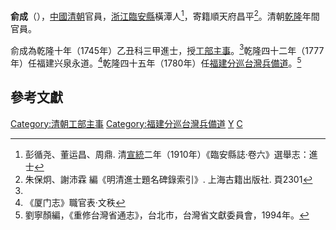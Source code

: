 '''俞成'''（{{bd|？||？||}}），[[中國|中國]][[清朝|清朝]]官員，[[浙江|浙江]][[臨安縣|臨安縣]]橫潭人<ref name="臨安縣誌"> 彭循尧、董运昌、周鼎. 清[[宣統|宣統]]二年（1910年）《臨安縣誌·卷六》選舉志：進士</ref>，寄籍順天府昌平<ref>朱保炯、謝沛霖 編《明清進士題名碑錄索引》. 上海古籍出版社. 頁2301</ref>。清朝[[乾隆|乾隆]]年間官員。

俞成為乾隆十年（1745年）乙丑科三甲進士，授[[工部|工部]][[主事|主事]]。<ref name="臨安縣誌" />乾隆四十二年（1777年）任福建兴泉永道。<ref>《厦门志》職官表·文秩</ref>乾隆四十五年（1780年）任[[福建分巡台灣兵備道|福建分巡台灣兵備道]]。<ref>劉寧顏編，《重修台灣省通志》，台北市，台灣省文獻委員會，1994年。</ref>

==參考文獻==
{{reflist}}

{{start box}}
{{s-off}}
{{s-before|[[張棟|張棟]]}}
{{s-title|[[福建分巡台灣兵備道|福建分巡台灣兵備道]]|1780年上任}}
{{s-after|[[蘇泰_(官員)|蘇泰]]}}
{{end box}}
{{臺灣統治者}}
{{乾隆十年乙丑科殿試金榜}}

{{DEFAULTSORT:Yu俞}}
[[Category:清朝工部主事|Category:清朝工部主事]]
[[Category:福建分巡台灣兵備道|Category:福建分巡台灣兵備道]]
[[Category:臨安人|Y]]
[[Category:俞姓|C]]